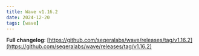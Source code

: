 ```yaml
---
title: Wave v1.16.2
date: 2024-12-20
tags: [wave]
---
```


**Full changelog**: [https://github.com/seqeralabs/wave/releases/tag/v1.16.2](https://github.com/seqeralabs/wave/releases/tag/v1.16.2)
